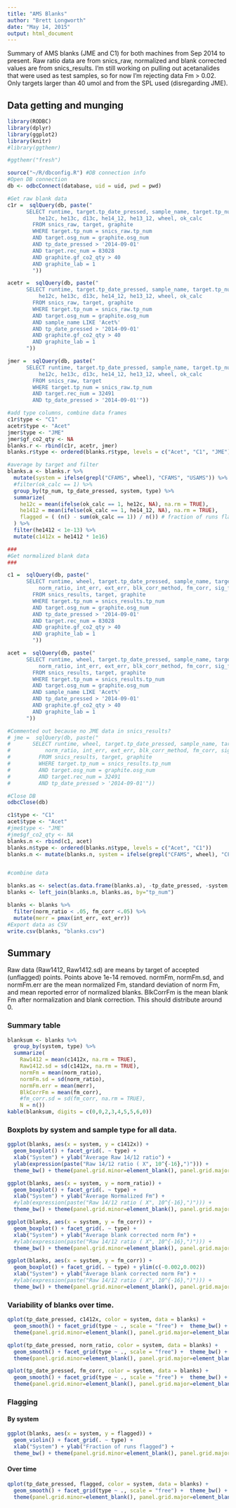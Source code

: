 ```yaml
---
title: "AMS Blanks"
author: "Brett Longworth"
date: "May 14, 2015"
output: html_document
---
```


Summary of AMS blanks (JME and C1) for both machines from Sep 2014 to present. Raw ratio data are from snics_raw, normalized and blank corrected values are from snics_results. I'm still working on pulling out acetanalides that were used as test samples, so for now I'm rejecting data Fm > 0.02. Only targets larger than 40 umol and from the SPL used (disregarding JME).

## Data getting and munging

```r
library(RODBC)
library(dplyr)
library(ggplot2)
library(knitr)
#library(ggthemr)

#ggthemr("fresh")

source("~/R/dbconfig.R") #DB connection info
#Open DB connection
db <- odbcConnect(database, uid = uid, pwd = pwd)

#Get raw blank data
c1r =  sqlQuery(db, paste("
      SELECT runtime, target.tp_date_pressed, sample_name, target.tp_num, gf_co2_qty, 
          he12c, he13c, d13c, he14_12, he13_12, wheel, ok_calc
        FROM snics_raw, target, graphite
      	WHERE target.tp_num = snics_raw.tp_num
        AND target.osg_num = graphite.osg_num
        AND tp_date_pressed > '2014-09-01'
        AND target.rec_num = 83028
        AND graphite.gf_co2_qty > 40
        AND graphite_lab = 1
        "))

acetr =  sqlQuery(db, paste("
      SELECT runtime, target.tp_date_pressed, sample_name, target.tp_num, gf_co2_qty, 
          he12c, he13c, d13c, he14_12, he13_12, wheel, ok_calc
        FROM snics_raw, target, graphite
      	WHERE target.tp_num = snics_raw.tp_num
        AND target.osg_num = graphite.osg_num
        AND sample_name LIKE 'Acet%'
        AND tp_date_pressed > '2014-09-01'
        AND graphite.gf_co2_qty > 40
        AND graphite_lab = 1
      "))

jmer =  sqlQuery(db, paste("
      SELECT runtime, target.tp_date_pressed, sample_name, target.tp_num, 
          he12c, he13c, d13c, he14_12, he13_12, wheel, ok_calc
        FROM snics_raw, target
      	WHERE target.tp_num = snics_raw.tp_num
        AND target.rec_num = 32491
        AND tp_date_pressed > '2014-09-01'"))

#add type columns, combine data frames
c1r$type <- "C1"
acetr$type <- "Acet"
jmer$type <- "JME"
jmer$gf_co2_qty <- NA
blanks.r <- rbind(c1r, acetr, jmer)
blanks.r$type <- ordered(blanks.r$type, levels = c("Acet", "C1", "JME"))

#average by target and filter
blanks.a <- blanks.r %>%
  mutate(system = ifelse(grepl("CFAMS", wheel), "CFAMS", "USAMS")) %>%
  #filter(ok_calc == 1) %>%
  group_by(tp_num, tp_date_pressed, system, type) %>%
  summarize(
    he12c = mean(ifelse(ok_calc == 1, he12c, NA), na.rm = TRUE),
    he1412 = mean(ifelse(ok_calc == 1, he14_12, NA), na.rm = TRUE),
    flagged = ( (n() - sum(ok_calc == 1)) / n()) # fraction of runs flagged
  ) %>%
  filter(he1412 < 1e-13) %>%
  mutate(c1412x = he1412 * 1e16)

###
#Get normalized blank data
###

c1 =  sqlQuery(db, paste("
      SELECT runtime, wheel, target.tp_date_pressed, sample_name, target.rec_num, target.tp_num, gf_co2_qty, 
          norm_ratio, int_err, ext_err, blk_corr_method, fm_corr, sig_fm_corr, ss
        FROM snics_results, target, graphite
        WHERE target.tp_num = snics_results.tp_num
        AND target.osg_num = graphite.osg_num
        AND tp_date_pressed > '2014-09-01'
        AND target.rec_num = 83028
        AND graphite.gf_co2_qty > 40
        AND graphite_lab = 1
        "))

acet =  sqlQuery(db, paste("
      SELECT runtime, wheel, target.tp_date_pressed, sample_name, target.rec_num, target.tp_num, gf_co2_qty, 
          norm_ratio, int_err, ext_err, blk_corr_method, fm_corr, sig_fm_corr, ss
        FROM snics_results, target, graphite
        WHERE target.tp_num = snics_results.tp_num
        AND target.osg_num = graphite.osg_num
        AND sample_name LIKE 'Acet%'
        AND tp_date_pressed > '2014-09-01'
        AND graphite.gf_co2_qty > 40
        AND graphite_lab = 1
      "))

#Commented out because no JME data in snics_results?
# jme =  sqlQuery(db, paste("
#       SELECT runtime, wheel, target.tp_date_pressed, sample_name, target.rec_num, target.tp_num, gf_co2_qty, 
#           norm_ratio, int_err, ext_err, blk_corr_method, fm_corr, sig_fm_corr, ss
#         FROM snics_results, target, graphite
#         WHERE target.tp_num = snics_results.tp_num
#         AND target.osg_num = graphite.osg_num
#         AND target.rec_num = 32491
#         AND tp_date_pressed > '2014-09-01'"))

#Close DB
odbcClose(db)

c1$type <- "C1"
acet$type <- "Acet"
#jme$type <- "JME"
#jme$gf_co2_qty <- NA
blanks.n <- rbind(c1, acet)
blanks.n$type <- ordered(blanks.n$type, levels = c("Acet", "C1"))
blanks.n <- mutate(blanks.n, system = ifelse(grepl("CFAMS", wheel), "CFAMS", "USAMS"))


#combine data

blanks.as <- select(as.data.frame(blanks.a), -tp_date_pressed, -system, -type)
blanks <- left_join(blanks.n, blanks.as, by="tp_num")

blanks <- blanks %>% 
  filter(norm_ratio < .05, fm_corr <.05) %>% 
  mutate(merr = pmax(int_err, ext_err))
#Export data as CSV
write.csv(blanks, "blanks.csv")
```


## Summary

Raw data (Raw1412, Raw1412.sd) are means by target of accepted (unflagged) points. Points above 1e-14 removed. normFm, normFm.sd, and normFm.err are the mean normalized Fm, standard deviation of norm Fm, and mean reported error of normalized blanks. BlkCorrFm is the mean blank Fm after normalization and blank correction. This should distribute around 0.

### Summary table

```r

blanksum <- blanks %>%
  group_by(system, type) %>%
  summarize(
    Raw1412 = mean(c1412x, na.rm = TRUE),
    Raw1412.sd = sd(c1412x, na.rm = TRUE),
    normFm = mean(norm_ratio),
    normFm.sd = sd(norm_ratio),
    normFm.err = mean(merr),
    BlkCorrFm = mean(fm_corr),
    #fm_corr.sd = sd(fm_corr, na.rm = TRUE),
    N = n())
kable(blanksum, digits = c(0,0,2,3,4,5,5,6,0))
```

### Boxplots by system and sample type for all data.

```r
ggplot(blanks, aes(x = system, y = c1412x)) + 
  geom_boxplot() + facet_grid(. ~ type) + 
  xlab("System") + ylab("Average Raw 14/12 ratio") +
  ylab(expression(paste("Raw 14/12 ratio ( X", 10^{-16},")"))) +
  theme_bw() + theme(panel.grid.minor=element_blank(), panel.grid.major=element_blank())

ggplot(blanks, aes(x = system, y = norm_ratio)) + 
  geom_boxplot() + facet_grid(. ~ type) + 
  xlab("System") + ylab("Average Normalized Fm") +
  #ylab(expression(paste("Raw 14/12 ratio ( X", 10^{-16},")"))) +
  theme_bw() + theme(panel.grid.minor=element_blank(), panel.grid.major=element_blank())

ggplot(blanks, aes(x = system, y = fm_corr)) + 
  geom_boxplot() + facet_grid(. ~ type) + 
  xlab("System") + ylab("Average blank corrected norm Fm") +
  #ylab(expression(paste("Raw 14/12 ratio ( X", 10^{-16},")"))) +
  theme_bw() + theme(panel.grid.minor=element_blank(), panel.grid.major=element_blank())

ggplot(blanks, aes(x = system, y = fm_corr)) + 
  geom_boxplot() + facet_grid(. ~ type) + ylim(c(-0.002,0.002))
  xlab("System") + ylab("Average blank corrected norm Fm") +
  #ylab(expression(paste("Raw 14/12 ratio ( X", 10^{-16},")"))) +
  theme_bw() + theme(panel.grid.minor=element_blank(), panel.grid.major=element_blank())
```

### Variability of blanks over time.

```r
qplot(tp_date_pressed, c1412x, color = system, data = blanks) +
  geom_smooth() + facet_grid(type ~ ., scale = "free") +  theme_bw() + 
  theme(panel.grid.minor=element_blank(), panel.grid.major=element_blank())

qplot(tp_date_pressed, norm_ratio, color = system, data = blanks) +
  geom_smooth() + facet_grid(type ~ ., scale = "free") +  theme_bw() + 
  theme(panel.grid.minor=element_blank(), panel.grid.major=element_blank())

qplot(tp_date_pressed, fm_corr, color = system, data = blanks) +
  geom_smooth() + facet_grid(type ~ ., scale = "free") +  theme_bw() + 
  theme(panel.grid.minor=element_blank(), panel.grid.major=element_blank())
```

### Flagging

#### By system
```r
ggplot(blanks, aes(x = system, y = flagged)) + 
  geom_violin() + facet_grid(. ~ type) + 
  xlab("System") + ylab("Fraction of runs flagged") +
  theme_bw() + theme(panel.grid.minor=element_blank(), panel.grid.major=element_blank())
```

#### Over time

```r
qplot(tp_date_pressed, flagged, color = system, data = blanks) +
  geom_smooth() + facet_grid(type ~ ., scale = "free") +  theme_bw() + 
  theme(panel.grid.minor=element_blank(), panel.grid.major=element_blank())
```


